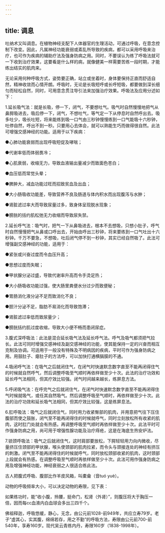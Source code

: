 ```yaml
---
---
---
```

title: 调息
---



吐纳术又叫调息。在植物神经支配下人体器官的生理活动，可通过呼吸，在意念控制下改变。因此，凡属神经功能衰弱或紊乱所导致的疾病，都可以采用呼吸来治疗，也可作为疾病的辅助疗法及强身防病之用。同时，不要误认为练了呼吸法就可一下收到治疗效果，这要看是什么样的病，就像健美一样需要苦练一段时期，才能练出结实的肌肉来。

无论采用何种呼吸方式，姿势要正确，站立或坐着时，身体要保持正直而舒适自然，精神收敛而心情开朗。呼吸时，无论是长吸短呼或长呼短吸，都要做到深长细匀而轻松自然，同时，可用意念贯注导引法来加强治疗效果。呼吸法及应用分述如下：

1.延长吸气法：就是长吸，停一下，闭气，不要想吐气。吸气时自然慢慢地把气从鼻腭吸进去，吸后停一下，闭气，不想吐气，等气定一下从停息时自然呼出去。吸多吐少，吸长吐短，将来能练到吸一口气由三秒钟慢慢练到一口气能吸十六秒钟，吐停自然，呼出不到一秒。只要用心去体会，就可以熟能生巧而做得很自然。此法可增强交感神经的功能。适用于以下疾病：

●心肺功能衰弱而出现呼吸短促及哮喘；

●代谢率低而体弱畏冷；

●心肌衰弱，收缩无力，导致血液输出量减少而致面色苍白；

●血压低而常觉头晕；

●脾肿大，减血功能过旺而招致贫血及出血；

●大小肠吸收功能差，导致营养不良及肠道与体内积水而出现腹泻与水肿；

●肾脏滤过率大而导致尿量过多，致身体呈现脱水现象；

●膀胱的括约肌松弛无力收缩而导致尿失禁。

2.延长呼气法：吸气时，把气一下从鼻吸进去，根本不去想吸，只想小肚子，呼气时自然慢慢把气从鼻或口呼出去，开始由呼出三秒钟，将来要练到一口气吐出十六秒钟。千万不要急，不想吸，吐后闭气停不到一秒钟，其实已经自然吸了。此法可增强副交感神经的功能，适用于：

●紧张或兴奋过度而令血压升高；

●思想过度而失眠；

●甲状腺分泌过盛，导致代谢率升高而令手烫足热；

●大小肠吸收功能过强，使大肠里粪便水分过少而致便秘；

●胃肠消化液分泌不足而致消化不良；

●胆汁分泌不足，脂肪不易消化而导致饱滞；

●肾脏滤过率低而致尿量少；

●膀胱括约肌过度收缩，导致大小便不畅而患闭尿症。

3.腹式深呼吸法：此法是混合延长吸气法及延长呼气法。呼气及吸气都须把气拉长。此法可同时增强交感神经及副交感神经的功能，使其能保持一定的兴奋而相互克制及协调。可适用于一般没有特殊及不明病因的疾病，平时可作为强身防病之用。用鼓肚子、瘪肚子的方法呼，可以加快打通横膈膜的不通。

4.吸闭呼气法：在吸气之后就闭住气，在闭气时快速默念数字直至不能再闭得住气的时候就自然呼气，然后调整呼吸至气顺时再依样做至少十次。此法的治疗功效和延长呼气法相同，但其疗效比较强。闭气时间越来越长，练屏息方法。

5.呼闭吸气法：在呼完气之后就闭住气，在闭气时快速默念数字直至不能再闭得住气时候就吸气，或任其自然吸气。然后调整呼吸至气顺时，再依样做至少十次。此法的治疗功效和延长吸气法相同，但其疗效比较强，这是练屏息法。

6.肛呼吸法：吸气之后就闭住气，同时用力收紧臀部的肌肉，并用意把气往下压住腹部而使之鼓胀，闭气至不能再闭得住的时候就呼气，同时立刻放松所有收紧的肌肉，这时肛门处就会有热感。再调整呼吸至气顺时再依样做至少十次。此法平时可作强身防病之用，尚可用于增强性腺功能及治疗痔疮，这是在海底生热安炉法。

7.锁颈呼吸法：吸气之后就闭住气，这时肩部要放松，下腭轻轻用力向内微收，尽量挤压住颈部的甲状腺，喉头使颈部的肌肉拉紧，而令头与颈接连处的神经有挤压的刺激。闭气至不能再闭得住的时候就呼气，同时放松颈部收紧的肌肉，这时颈部上段就会有热感。在调整呼吸至气顺时再依样做至少十次。此法可用作强身防病之用及增强神经功能，神经衰弱之人很适合练此法。

古人把腹式呼吸、腹部比作羊皮风箱，叫橐龠（音tuó yuè）。

动物的呼吸频率大小，可以决定动物的寿限，见下表：



如果练功时，能“收小腹，拎腰，挺命门，松肾（外肾）”，则腹压将大于胸压一倍，因而每cc血液内白血球会多出三四千个。

佛祖释迦，呼吸悠缓，静心，无念，由公元前1028-前949年，共应立寿79岁。老子“虚其心，实其腹，绵绵若存，用之不勤”的呼吸方法，寿限由公元前700-前540年，享寿160岁。现代吴云青练内丹，寿限160岁（1838-1998年）。
